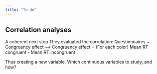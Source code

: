```yaml
---
title: "To-do"
---
```


## Correlation analyses

A coherent next step
They evaluated the correlation: Questionnaires ~ Congruency effect
--> Congruency effect = (For each color) Mean RT congruent - Mean RT incongruent

Thus creating a new variable. Which continuous variables to study, and how?